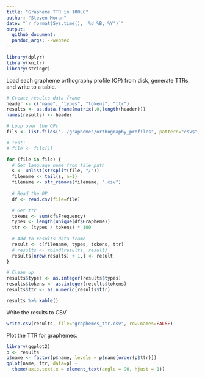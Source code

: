 ```yaml
---
title: "Grapheme TTR in 100LC"
author: "Steven Moran"
date: "`r format(Sys.time(), '%d %B, %Y')`"
output:
  github_document:
  pandoc_args: --webtex
---
```


```r
library(dplyr)
library(knitr)
library(stringr)
```

Load each grapheme orthography profile (OP) from disk, generate TTRs, and write to a table.

```r
# Create results data frame
header <- c("name", "types", "tokens", "ttr")
results <- as.data.frame(matrix(,0,length(header)))
names(results) <- header

# Loop over the OPs
fils <- list.files("../graphemes/orthography_profiles", pattern="csv$", full.names = TRUE, recursive = TRUE)

# Test:
# file <- fils[1]

for (file in fils) {
  # Get language name from file path
  s <- unlist(strsplit(file, "/"))
  filename <- tail(s, n=1)
  filename <- str_remove(filename, ".csv")
  
  # Read the OP
  df <- read.csv(file=file)

  # Get ttr
  tokens <- sum(df$Frequency)
  types <- length(unique(df$Grapheme))
  ttr <- (types / tokens) * 100
  
  # Add to results data frame
  result <- c(filename, types, tokens, ttr)
  # results <- rbind(results, result)
  results[nrow(results) + 1,] <- result
}

# Clean up
results$types <- as.integer(results$types)
results$tokens <- as.integer(results$tokens)
results$ttr <- as.numeric(results$ttr)
```

```r
results %>% kable()
```

Write the results to CSV.

```r
write.csv(results, file="graphemes_ttr.csv", row.names=FALSE)
```

Plot the TTR for graphemes.

```r
library(ggplot2)
p <- results
p$name <- factor(p$name, levels = p$name[order(p$ttr)])
qplot(name, ttr, data=p) +
  theme(axis.text.x = element_text(angle = 90, hjust = 1))
```

